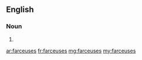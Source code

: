 ==English==

===Noun===
{{head|en}}

# {{plural of|farceuse}}

[[ar:farceuses]]
[[fr:farceuses]]
[[mg:farceuses]]
[[my:farceuses]]